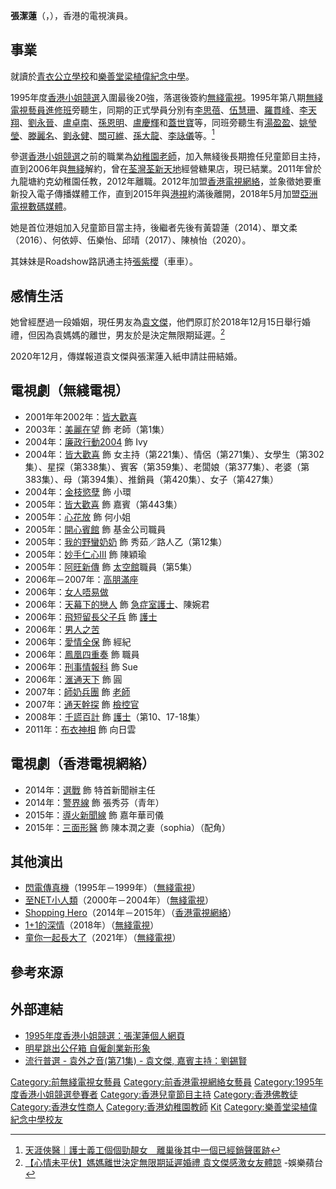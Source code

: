 {{for|1930年代[[中央廣播電台|中央廣播電台]]播音員|張潔蓮 (播音員)}}
{{藝人
| 姓名     = 張潔蓮
| 別名     = 
| 類型     = 女演員
| 圖片     =
| 羅馬拼音 = Cheung Kit Lin
| 英文名   = Jackeline
| 綽號     = 
| 其他藝名 = 
| 國籍     = {{CNHK}}
| 民族     = 
| 籍貫     = 
| 出生日期 = {{birth_date_and _age|1976|11|15}}
| 出生地點 = {{HKG-GBR}}
| 逝世日期 = 
| 逝世地點 = 
| 職業     = [[演員|演員]]、節目主持、糖果店老闆、[[教師|教師]]
| 語言     = [[粵語|粵語]]、[[英語|英語]]、[[國語|國語]]
| 教育程度 = 中五
| 母校     = [[青衣公立學校|青衣公立學校]]<br>[[樂善堂梁植偉紀念中學|樂善堂梁植偉紀念中學]]
| 宗教信仰 = [[佛教|佛教]]
| 配偶     = {{marriage|Patrick Lee|2008|2011|reason=divorced}} <br> {{marriage|[[袁文傑|袁文傑]]|2020}}
| 音樂類型 = 
| 演奏樂器 = 
| 出身地   = {{HKG-CHN}}
| 出道作   = 
| 出道日期 = 1995年
| 代表作   = 
| 活躍年代 = 1995年至2006年<br/>2012年至今
| 唱片公司 = 
| 經紀公司 = [[無綫電視|無綫電視]]（1995年至2006年）<br/>[[香港電視網路|香港電視網路]]（2012年至2015年）<br/>[[亞洲電視數碼媒體|亞洲電視數碼媒體]]（2018年至今）
| 網站     = 
}}

'''張潔蓮'''（{{lang-en|Jackeline Cheung}}，{{bd|1976年|11月15日|||}}），香港的電視演員。

==事業==
就讀於[[職安健學院|青衣公立學校]]和[[樂善堂梁植偉紀念中學|樂善堂梁植偉紀念中學]]。

1995年度[[香港小姐競選|香港小姐競選]]入圍最後20強，落選後簽約[[無綫電視|無綫電視]]。1995年第八期[[無綫電視藝員進修班|無綫電視藝員進修班]]旁聽生，同期的正式學員分別有[[李思蓓|李思蓓]]、[[伍慧珊|伍慧珊]]、[[羅貫峰|羅貫峰]]、[[李天翔|李天翔]]、[[劉永晉|劉永晉]]、[[盧卓南|盧卓南]]、[[孫恩明|孫恩明]]、[[盧慶輝|盧慶輝]]和[[蓋世寶|蓋世寶]]等，同班旁聽生有[[湯盈盈|湯盈盈]]、[[姚瑩瑩|姚瑩瑩]]、[[滕麗名|滕麗名]]、[[劉永健|劉永健]]、[[關可維|關可維]]、[[孫大龍|孫大龍]]、[[李詠儀|李詠儀]]等。<ref>[https://www.hk01.com/即時娛樂/494708/  天涯俠醫｜護士義工個個勁靚女　離巢後其中一個已經銷聲匿跡]</ref>

參選[[香港小姐競選|香港小姐競選]]之前的職業為[[幼稚園|幼稚園]][[老師|老師]]，加入無綫後長期擔任兒童節目主持，直到2006年與[[無綫|無綫]]解約，曾在[[荃灣|荃灣]][[荃新天地|荃新天地]]經營糖果店，現已結業。2011年曾於九龍塘約克幼稚園任教，2012年離職。2012年加盟[[香港電視網絡|香港電視網絡]]，並象徵她要重新投入電子傳播媒體工作，直到2015年與[[港視|港視]]約滿後離開，2018年5月加盟[[亞洲電視數碼媒體|亞洲電視數碼媒體]]。

她是首位港姐加入兒童節目當主持，後繼者先後有黃碧蓮（2014）、單文柔（2016）、何依婷、伍樂怡、邱晴（2017）、陳楨怡（2020）。

其妹妹是Roadshow路訊通主持[[張紫櫻|張紫櫻]]（車車）。

== 感情生活 ==
她曾經歷過一段婚姻，現任男友為[[袁文傑|袁文傑]]，他們原訂於2018年12月15日舉行婚禮，但因為袁媽媽的離世，男友於是決定無限期延遲。<ref>[https://hk.entertainment.appledaily.com/enews/realtime/article/20181222/59058472 【心情未平伏】媽媽離世決定無限期延遲婚禮 袁文傑感激女友體諒] {{Wayback|url=https://hk.entertainment.appledaily.com/enews/realtime/article/20181222/59058472 |date=20181222221143 }}-娛樂蘋台</ref>

2020年12月，傳媒報道袁文傑與張潔蓮入紙申請註冊結婚。

==電視劇（無綫電視）==
*2001年年2002年：[[皆大歡喜_(古裝電視劇)|皆大歡喜]]
*2003年：[[美麗在望|美麗在望]] 飾 老師（第1集）
*2004年：[[廉政行動2004|廉政行動2004]] 飾 Ivy
*2004年：[[皆大歡喜_(時裝電視劇)|皆大歡喜]] 飾 女主持（第221集）、情侶（第271集）、女學生（第302集）、星探（第338集）、賓客（第359集）、老闆娘（第377集）、老婆（第383集）、母（第394集）、推銷員（第420集）、女子（第427集）
*2004年：[[金枝慾孽|金枝慾孽]] 飾 小環
*2005年：[[皆大歡喜_(時裝電視劇)|皆大歡喜]] 飾 嘉賓（第443集）
*2005年：[[心花放|心花放]] 飾 何小姐
*2005年：[[開心賓館|開心賓館]] 飾 基金公司職員
*2005年：[[我的野蠻奶奶|我的野蠻奶奶]] 飾 秀茹／路人乙（第12集）
*2005年：[[妙手仁心III|妙手仁心III]] 飾 陳穎瑜
*2005年：[[阿旺新傳|阿旺新傳]] 飾 [[太空館|太空館]]職員（第5集）
*2006年－2007年：[[高朋滿座|高朋滿座]]
*2006年：[[女人唔易做|女人唔易做]]
*2006年：[[天幕下的戀人|天幕下的戀人]] 飾 [[急症室|急症室]][[護士|護士]]、陳婉君
*2006年：[[飛短留長父子兵|飛短留長父子兵]] 飾 [[護士|護士]]
*2006年：[[男人之苦|男人之苦]]
*2006年：[[愛情全保|愛情全保]] 飾 經紀
*2006年：[[鳳凰四重奏|鳳凰四重奏]] 飾 職員
*2006年：[[刑事情報科_(電視劇)|刑事情報科]] 飾 Sue
*2006年：[[滙通天下_(電視劇)|滙通天下]] 飾 圓
*2007年：[[師奶兵團|師奶兵團]] 飾 [[老師|老師]]
*2007年：[[通天幹探|通天幹探]] 飾 [[檢控官|檢控官]]
*2008年：[[千謊百計|千謊百計]] 飾 [[護士|護士]]（第10、17-18集）
*2011年：[[布衣神相_(電視劇)|布衣神相]] 飾 向日雲

==電視劇（香港電視網絡）==
*2014年：[[選戰|選戰]] 飾 特首新聞辦主任
*2014年：[[警界線|警界線]] 飾 張秀芬（青年）
*2015年：[[導火新聞線|導火新聞線]] 飾 嘉年華司儀
*2015年：[[三面形醫|三面形醫]] 飾 陳本潤之妻（sophia）（配角）

==其他演出==
*[[閃電傳真機|閃電傳真機]]（1995年－1999年）（[[無綫電視|無綫電視]]）
*[[至NET小人類|至NET小人類]]（2000年－2004年）（[[無綫電視|無綫電視]]）
*[[Shopping_Hero|Shopping Hero]]（2014年－2015年）（[[香港電視網絡|香港電視網絡]]）
*[[1+1的深情|1+1的深情]]（2018年）（[[無綫電視|無綫電視]]）
*[[童你一起長大了|童你一起長大了]]（2021年）（[[無綫電視|無綫電視]]）

== 參考來源 ==
{{reflist|2}}

==外部連結==
*[http://www.misshongkongpageant.com/contestants/mhk95b.htm 1995年度香港小姐競選：張潔蓮個人網頁] {{Wayback|url=http://www.misshongkongpageant.com/contestants/mhk95b.htm |date=20080407054236 }}
*[http://www.com.cuhk.edu.hk/ubeat_past/070679/shop/shop.html 明星跳出公仔箱 自僱創業新形象] {{Wayback|url=http://www.com.cuhk.edu.hk/ubeat_past/070679/shop/shop.html |date=20120628052427 }}
*[http://www.hkreporter.com/audio_archive.php?archive_id=12973  流行普選 - 袁外之音(第71集) - 袁文傑, 嘉賓主持：劉錫賢] {{Wayback|url=http://www.hkreporter.com/audio_archive.php?archive_id=12973 |date=20160305084825 }}
{{DEFAULTSORT:Cheung}}
[[Category:前無綫電視女藝員|Category:前無綫電視女藝員]]
[[Category:前香港電視網絡女藝員|Category:前香港電視網絡女藝員]]
[[Category:1995年度香港小姐競選參賽者|Category:1995年度香港小姐競選參賽者]]
[[Category:香港兒童節目主持|Category:香港兒童節目主持]]
[[Category:香港佛教徒|Category:香港佛教徒]]
[[Category:香港女性商人|Category:香港女性商人]]
[[Category:香港幼稚園教師|Category:香港幼稚園教師]]
[[Category:張姓|Kit]]
[[Category:樂善堂梁植偉紀念中學校友|Category:樂善堂梁植偉紀念中學校友]]